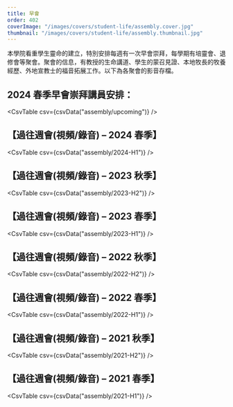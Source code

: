 ```yaml
---
title: 早會
order: 402
coverImage: "/images/covers/student-life/assembly.cover.jpg"
thumbnail: "/images/covers/student-life/assembly.thumbnail.jpg"
---
```



本學院看重學生靈命的建立，特別安排每週有一次早會崇拜，每學期有培靈會、退修會等聚會。聚會的信息，有教授的生命講道、學生的蒙召見證、本地牧長的牧養經歷、外地宣教士的福音拓展工作。以下為各聚會的影音存檔。

## 2024 春季早會崇拜講員安排：

<CsvTable csv={csvData("assembly/upcoming")} />

## 【過往週會(視頻/錄音) – 2024 春季】

<CsvTable csv={csvData("assembly/2024-H1")} />

## 【過往週會(視頻/錄音) – 2023 秋季】

<CsvTable csv={csvData("assembly/2023-H2")} />

## 【過往週會(視頻/錄音) – 2023 春季】

<CsvTable csv={csvData("assembly/2023-H1")} />

## 【過往週會(視頻/錄音) – 2022 秋季】

<CsvTable csv={csvData("assembly/2022-H2")} />

## 【過往週會(視頻/錄音) – 2022 春季】

<CsvTable csv={csvData("assembly/2022-H1")} />

## 【過往週會(視頻/錄音) – 2021 秋季】

<CsvTable csv={csvData("assembly/2021-H2")} />

## 【過往週會(視頻/錄音) – 2021 春季】

<CsvTable csv={csvData("assembly/2021-H1")} />
